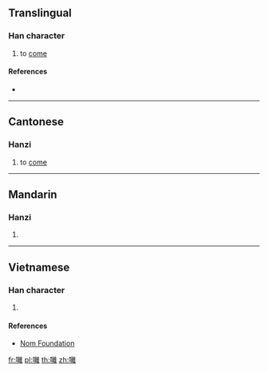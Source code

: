 {{character info/new}}
==Translingual==

===Han character===
{{Han char|rn=30|rad=口|as=18|sn=21|four=|canj=RYBG|ids=⿰口離}}

# {{lb|mul|Cantonese}} to [[come]]

====References====
* {{Han ref|kx=0215.221|hdz=10706.101|uh=56C4|ud=22212}}

----

==Cantonese==

===Hanzi===
{{yue-hanzi|jyut=[[lai4]], [[lei4]]|y=lai4, lei4}}

# to [[come]]

----

==Mandarin==

===Hanzi===
{{cmn-hanzi|pin=[[lí]] ([[li2]])|wg=li<sup>2</sup>}}

# {{defn|lang=cmn|sort=口18}}

----

==Vietnamese==

===Han character===
{{vi-hantu|[[le]], [[thè]]|rs=口18}}

# {{defn|lang=vi|sort=口18}}

====References====
* [http://nomfoundation.org/common/nom_details.php?codepoint=56c4 Nom Foundation]

[[fr:囄]]
[[pl:囄]]
[[th:囄]]
[[zh:囄]]